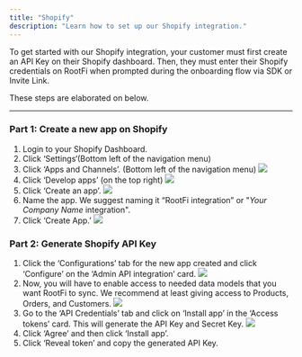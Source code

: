 ```yaml
---
title: "Shopify"
description: "Learn how to set up our Shopify integration."
---
```


To get started with our Shopify integration, your customer must first create an API Key on their Shopify dashboard. Then, they must enter their Shopify credentials on RootFi when prompted during the onboarding flow via SDK or Invite Link.

These steps are elaborated on below.

---

### Part 1: Create a new app on Shopify

1. Login to your Shopify Dashboard.
2. Click ‘Settings‘(Bottom left of the navigation menu)
3. Click ‘Apps and Channels’. (Bottom left of the navigation menu)
   ![](/images/shopify_store_details.png)
4. Click ‘Develop apps’ (on the top right)
   ![](/images/shopify_develop_apps.png)
5. Click ‘Create an app’.
   ![](/images/shopify_create_app.png)
6. Name the app. We suggest naming it “RootFi integration” or "_Your Company Name_ integration".
7. Click ‘Create App.’
   ![](/images/shopify_confirm_create_app.png)

### Part 2: Generate Shopify API Key

1. Click the ‘Configurations’ tab for the new app created and click ‘Configure’ on the ‘Admin API integration’ card.
   ![](/images/shopify_config.png)
2. Now, you will have to enable access to needed data models that you want RootFi to sync. We recommend at least giving access to Products, Orders, and Customers.
   ![](/images/shopify_oauth_access.png)
3. Go to the ‘API Credentials’ tab and click on ‘Install app’ in the ‘Access tokens’ card. This will generate the API Key and Secret Key.
   ![](/images/shopify_api_key.png)
4. Click ‘Agree’ and then click ‘Install app’.
5. Click ‘Reveal token’ and copy the generated API Key.
